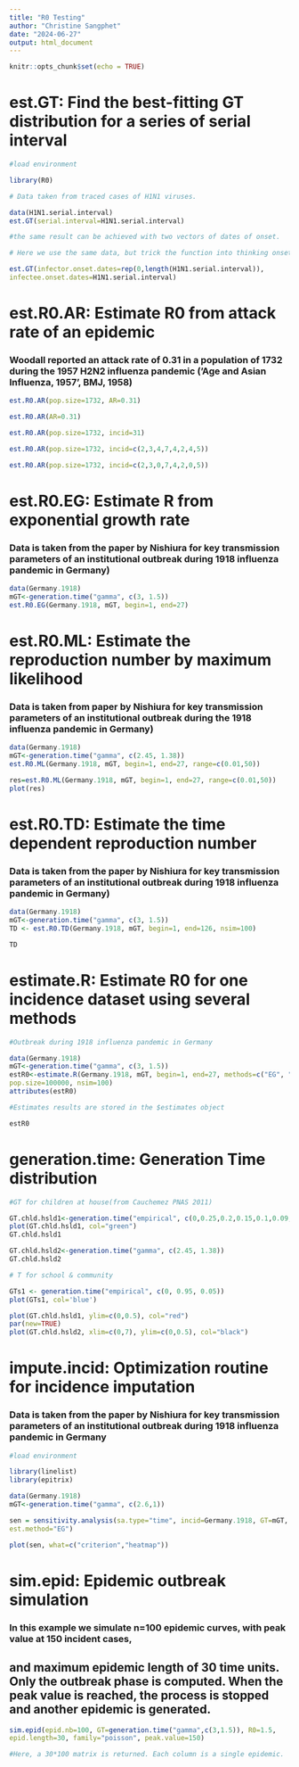 ```yaml
---
title: "R0 Testing"
author: "Christine Sangphet"
date: "2024-06-27"
output: html_document
---
```


```r
knitr::opts_chunk$set(echo = TRUE)
```

# est.GT: Find the best-fitting GT distribution for a series of serial interval

```r
#load environment 

library(R0)
```

```r
# Data taken from traced cases of H1N1 viruses.

data(H1N1.serial.interval)
est.GT(serial.interval=H1N1.serial.interval)
```

```r
#the same result can be achieved with two vectors of dates of onset.

# Here we use the same data, but trick the function into thinking onset dates are all "0".

est.GT(infector.onset.dates=rep(0,length(H1N1.serial.interval)),
infectee.onset.dates=H1N1.serial.interval)
```

# est.R0.AR: Estimate R0 from attack rate of an epidemic

### Woodall reported an attack rate of 0.31 in a population of 1732 during the 1957 H2N2 influenza pandemic (’Age and Asian Influenza, 1957’, BMJ, 1958)

```r
est.R0.AR(pop.size=1732, AR=0.31)
```

```r
est.R0.AR(AR=0.31)
```

```r
est.R0.AR(pop.size=1732, incid=31)
```

```r
est.R0.AR(pop.size=1732, incid=c(2,3,4,7,4,2,4,5))
```

```r
est.R0.AR(pop.size=1732, incid=c(2,3,0,7,4,2,0,5))
```

# est.R0.EG: Estimate R from exponential growth rate

### Data is taken from the paper by Nishiura for key transmission parameters of an institutional outbreak during 1918 influenza pandemic in Germany)

```r
data(Germany.1918)
mGT<-generation.time("gamma", c(3, 1.5))
est.R0.EG(Germany.1918, mGT, begin=1, end=27)
```

# est.R0.ML: Estimate the reproduction number by maximum likelihood

### Data is taken from paper by Nishiura for key transmission parameters of an institutional outbreak during the 1918 influenza pandemic in Germany)

```r
data(Germany.1918)
mGT<-generation.time("gamma", c(2.45, 1.38))
est.R0.ML(Germany.1918, mGT, begin=1, end=27, range=c(0.01,50))
```

```r
res=est.R0.ML(Germany.1918, mGT, begin=1, end=27, range=c(0.01,50))
plot(res)
```

# est.R0.TD: Estimate the time dependent reproduction number

### Data is taken from the paper by Nishiura for key transmission parameters of an institutional outbreak during 1918 influenza pandemic in Germany)

```r
data(Germany.1918)
mGT<-generation.time("gamma", c(3, 1.5))
TD <- est.R0.TD(Germany.1918, mGT, begin=1, end=126, nsim=100)
```

```r
TD
```

# estimate.R: Estimate R0 for one incidence dataset using several methods

```r
#Outbreak during 1918 influenza pandemic in Germany

data(Germany.1918)
mGT<-generation.time("gamma", c(3, 1.5))
estR0<-estimate.R(Germany.1918, mGT, begin=1, end=27, methods=c("EG", "ML", "TD", "AR", "SB"),
pop.size=100000, nsim=100)
attributes(estR0)
```

```r
#Estimates results are stored in the $estimates object

estR0
```

# generation.time: Generation Time distribution

```r
#GT for children at house(from Cauchemez PNAS 2011)

GT.chld.hsld1<-generation.time("empirical", c(0,0.25,0.2,0.15,0.1,0.09,0.05,0.01))
plot(GT.chld.hsld1, col="green")
GT.chld.hsld1
```

```r
GT.chld.hsld2<-generation.time("gamma", c(2.45, 1.38))
GT.chld.hsld2
```

```r
# T for school & community

GTs1 <- generation.time("empirical", c(0, 0.95, 0.05))
plot(GTs1, col='blue')
```

```r
plot(GT.chld.hsld1, ylim=c(0,0.5), col="red")
par(new=TRUE)
plot(GT.chld.hsld2, xlim=c(0,7), ylim=c(0,0.5), col="black")
```

# impute.incid: Optimization routine for incidence imputation

### Data is taken from the paper by Nishiura for key transmission parameters of an institutional outbreak during 1918 influenza pandemic in Germany

```r
#load environment

library(linelist)
library(epitrix)
```

```r
data(Germany.1918)
mGT<-generation.time("gamma", c(2.6,1))
```

```r
sen = sensitivity.analysis(sa.type="time", incid=Germany.1918, GT=mGT, begin=1:15, end=16:30,
est.method="EG")
```

```r
plot(sen, what=c("criterion","heatmap"))
```

# sim.epid: Epidemic outbreak simulation

### In this example we simulate n=100 epidemic curves, with peak value at 150 incident cases,

## and maximum epidemic length of 30 time units. Only the outbreak phase is computed. When the peak value is reached, the process is stopped and another epidemic is generated.

```r
sim.epid(epid.nb=100, GT=generation.time("gamma",c(3,1.5)), R0=1.5,
epid.length=30, family="poisson", peak.value=150)

#Here, a 30*100 matrix is returned. Each column is a single epidemic.
```

